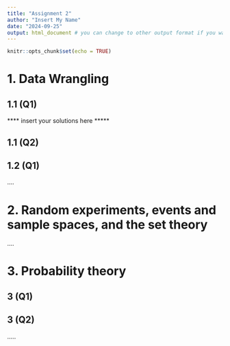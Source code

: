 ```yaml
---
title: "Assignment 2"
author: "Insert My Name"
date: "2024-09-25"
output: html_document # you can change to other output format if you want
---
```


```r
knitr::opts_chunk$set(echo = TRUE)
```

# 1. Data Wrangling


## 1.1 (Q1)   

<!-- Include your answers for each question under a second level heading eg ## 1.1 (Q1) -->
**** insert your solutions here *****

## 1.1 (Q2)   

## 1.2 (Q1)



....

# 2. Random experiments, events and sample spaces, and the set theory

....

# 3. Probability theory

## 3 (Q1)

## 3 (Q2)

.....



